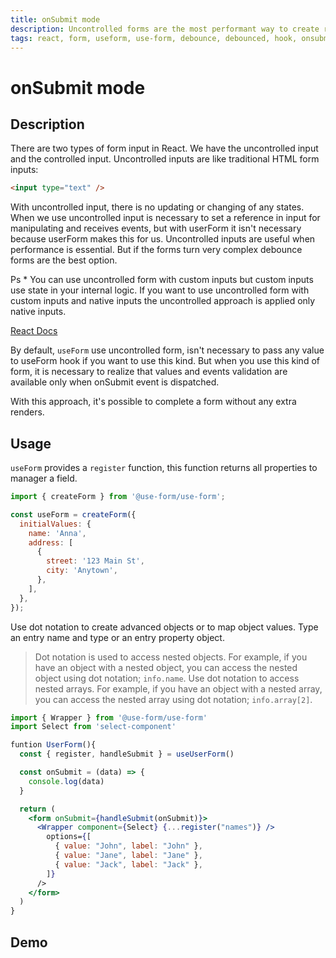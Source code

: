 ```yaml
---
title: onSubmit mode
description: Uncontrolled forms are the most performant way to create react forms. With uncontrolled input values, there is no updating or changing of any states. What you submit is what you get.
tags: react, form, useform, use-form, debounce, debounced, hook, onsubmit
---
```


# onSubmit mode

## Description

There are two types of form input in React. We have the uncontrolled input and the controlled input. Uncontrolled inputs are like traditional HTML form inputs:

```html
<input type="text" />
```

With uncontrolled input, there is no updating or changing of any states. When we use uncontrolled input is necessary to set a reference in input for manipulating and receives events, but with userForm it isn't necessary because userForm makes this for us.
Uncontrolled inputs are useful when performance is essential. But if the forms turn very complex debounce forms are the best option.

Ps \* You can use uncontrolled form with custom inputs but custom inputs use state in your internal logic.
If you want to use uncontrolled form with custom inputs and native inputs the uncontrolled approach is applied only native inputs.

[React Docs](https://reactjs.org/docs/forms.html)

By default, `useForm` use uncontrolled form, isn't necessary to pass any value to useForm hook if you want to use this kind.
But when you use this kind of form, it is necessary to realize that values and events validation are available only when onSubmit event is dispatched.

With this approach, it's possible to complete a form without any extra renders.

## Usage

`useForm` provides a `register` function, this function returns all properties to manager a field.

```jsx
import { createForm } from '@use-form/use-form';

const useForm = createForm({
  initialValues: {
    name: 'Anna',
    address: [
      {
        street: '123 Main St',
        city: 'Anytown',
      },
    ],
  },
});
```

Use dot notation to create advanced objects or to map object values. Type an entry name and type or an entry property object.

> Dot notation is used to access nested objects. For example, if you have an object with a nested object, you can access the nested object using dot notation; `info.name`.
> Use dot notation to access nested arrays. For example, if you
> have an object with a nested array, you can access the nested array using dot notation;
> `info.array[2]`.

```jsx
import { Wrapper } from '@use-form/use-form'
import Select from 'select-component'

funtion UserForm(){
  const { register, handleSubmit } = useUserForm()

  const onSubmit = (data) => {
    console.log(data)
  }

  return (
    <form onSubmit={handleSubmit(onSubmit)}>
      <Wrapper component={Select} {...register("names")} />
        options={[
          { value: "John", label: "John" },
          { value: "Jane", label: "Jane" },
          { value: "Jack", label: "Jack" },
        ]}
      />
    </form>
  )
}
```

## Demo

<Demo url="https://codesandbox.io/embed/useform-onsubmit-jvz1z?fontsize=14&hidenavigation=1&theme=dark" />
